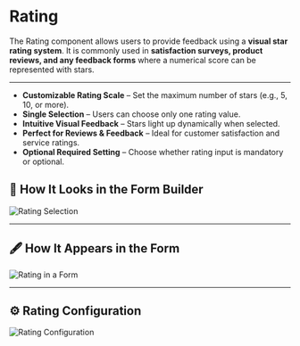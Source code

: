 # Rating

The Rating component allows users to provide feedback using a **visual star rating system**. It is commonly used in **satisfaction surveys, product reviews, and any feedback forms** where a numerical score can be represented with stars.

---

- **Customizable Rating Scale** – Set the maximum number of stars (e.g., 5, 10, or more).
- **Single Selection** – Users can choose only one rating value.
- **Intuitive Visual Feedback** – Stars light up dynamically when selected.
- **Perfect for Reviews & Feedback** – Ideal for customer satisfaction and service ratings.
- **Optional Required Setting** – Choose whether rating input is mandatory or optional.

## 📌 How It Looks in the Form Builder

![Rating Selection](/images/rating1.png)

---

## 🖋 How It Appears in the Form

![Rating in a Form](/images/rating2.png)

---

## ⚙️ Rating Configuration

![Rating Configuration](/images/rating3.png)
